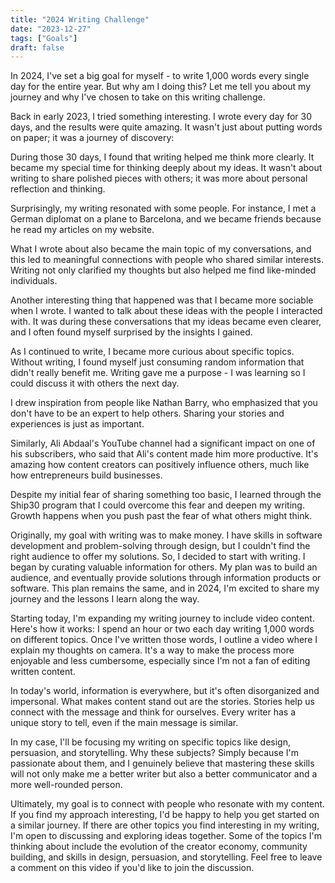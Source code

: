 ```yaml
---
title: "2024 Writing Challenge"
date: "2023-12-27"
tags: ["Goals"]
draft: false
---
```


In 2024, I've set a big goal for myself - to write 1,000 words every single day for the entire year. But why am I doing this? Let me tell you about my journey and why I've chosen to take on this writing challenge.

Back in early 2023, I tried something interesting. I wrote every day for 30 days, and the results were quite amazing. It wasn't just about putting words on paper; it was a journey of discovery:

During those 30 days, I found that writing helped me think more clearly. It became my special time for thinking deeply about my ideas. It wasn't about writing to share polished pieces with others; it was more about personal reflection and thinking.

Surprisingly, my writing resonated with some people. For instance, I met a German diplomat on a plane to Barcelona, and we became friends because he read my articles on my website.

What I wrote about also became the main topic of my conversations, and this led to meaningful connections with people who shared similar interests. Writing not only clarified my thoughts but also helped me find like-minded individuals.

Another interesting thing that happened was that I became more sociable when I wrote. I wanted to talk about these ideas with the people I interacted with. It was during these conversations that my ideas became even clearer, and I often found myself surprised by the insights I gained.

As I continued to write, I became more curious about specific topics. Without writing, I found myself just consuming random information that didn't really benefit me. Writing gave me a purpose - I was learning so I could discuss it with others the next day.

I drew inspiration from people like Nathan Barry, who emphasized that you don't have to be an expert to help others. Sharing your stories and experiences is just as important.

Similarly, Ali Abdaal's YouTube channel had a significant impact on one of his subscribers, who said that Ali's content made him more productive. It's amazing how content creators can positively influence others, much like how entrepreneurs build businesses.

Despite my initial fear of sharing something too basic, I learned through the Ship30 program that I could overcome this fear and deepen my writing. Growth happens when you push past the fear of what others might think.

Originally, my goal with writing was to make money. I have skills in software development and problem-solving through design, but I couldn't find the right audience to offer my solutions. So, I decided to start with writing. I began by curating valuable information for others. My plan was to build an audience, and eventually provide solutions through information products or software. This plan remains the same, and in 2024, I'm excited to share my journey and the lessons I learn along the way.

Starting today, I'm expanding my writing journey to include video content. Here's how it works: I spend an hour or two each day writing 1,000 words on different topics. Once I've written those words, I outline a video where I explain my thoughts on camera. It's a way to make the process more enjoyable and less cumbersome, especially since I'm not a fan of editing written content.

In today's world, information is everywhere, but it's often disorganized and impersonal. What makes content stand out are the stories. Stories help us connect with the message and think for ourselves. Every writer has a unique story to tell, even if the main message is similar.

In my case, I'll be focusing my writing on specific topics like design, persuasion, and storytelling. Why these subjects? Simply because I'm passionate about them, and I genuinely believe that mastering these skills will not only make me a better writer but also a better communicator and a more well-rounded person.

Ultimately, my goal is to connect with people who resonate with my content. If you find my approach interesting, I'd be happy to help you get started on a similar journey. If there are other topics you find interesting in my writing, I'm open to discussing and exploring ideas together. Some of the topics I'm thinking about include the evolution of the creator economy, community building, and skills in design, persuasion, and storytelling. Feel free to leave a comment on this video if you'd like to join the discussion.

